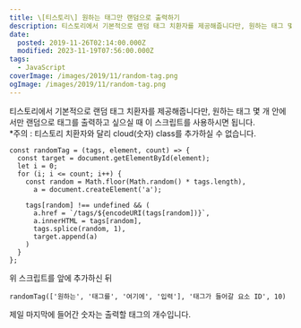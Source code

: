 ```yaml
---
title: \[티스토리\] 원하는 태그만 랜덤으로 출력하기
description: 티스토리에서 기본적으로 랜덤 태그 치환자를 제공해줍니다만, 원하는 태그 몇 개 안에서만 랜덤으로 태그를 출력하고 싶으실 때 이 스크립트를 사용하시면 됩니다.
date:
  posted: 2019-11-26T02:14:00.000Z
  modified: 2023-11-19T07:56:00.000Z
tags:
  - JavaScript
coverImage: /images/2019/11/random-tag.png
ogImage: /images/2019/11/random-tag.png
---
```


티스토리에서 기본적으로 랜덤 태그 치환자를 제공해줍니다만, 원하는 태그 몇 개 안에서만 랜덤으로 태그를 출력하고 싶으실 때 이 스크립트를 사용하시면 됩니다.  
\*주의 : 티스토리 치환자와 달리 cloud(숫자) class를 추가하실 수 없습니다.

```
const randomTag = (tags, element, count) => {
  const target = document.getElementById(element);
  let i = 0;
  for (i; i <= count; i++) {
    const random = Math.floor(Math.random() * tags.length),
      a = document.createElement('a');
    
    tags[random] !== undefined && (
      a.href = `/tags/${encodeURI(tags[random])}`,
      a.innerHTML = tags[random],
      tags.splice(random, 1),
      target.append(a)
    )
  }
};

```

위 스크립트를 </body> 앞에 추가하신 뒤

```
randomTag(['원하는', '태그를', '여기에', '입력'], '태그가 들어갈 요소 ID', 10)
```

제일 마지막에 들어간 숫자는 출력할 태그의 개수입니다.